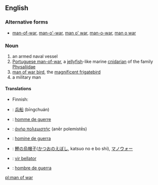 {{also|man-of-war}}
==English==

===Alternative forms===
*[[man-of-war]], [[man-o'-war]], [[man o' war]], [[man-o-war]], [[man o war]]

===Noun===
{{en-noun|head=[[man]] [[of]] [[war]]|men of war}}

# an armed naval vessel
# [[Portuguese man-of-war]], a [[jellyfish]]-like marine [[cnidarian]] of the family [[Physaliidae]]
# [[man of war bird]], the [[w:Magnificent Frigatebird|magnificent frigatebird]]
# a military man

====Translations====
{{trans-see|armed naval vessel|man-of-war}}

{{trans-see|type of jellyfish|Portuguese man-of-war}}

{{trans-see|man of war bird|magnificent frigatebird}}

{{trans-top|military man}}
* Finnish: {{t|fi|sotilas}}
{{trans-mid}}
{{trans-bottom}}

{{checktrans-top}}
* {{ttbc|Chinese}}: [[兵船]] (bīngchuán)
* {{ttbc|French}}: [[homme de guerre]]
* {{ttbc|Ancient Greek}}: [[ἀνὴρ πολεμιστής]] (anēr polemistēs) {{m}}
{{checktrans-mid}}
* {{ttbc|Interlingua}}: [[homine de guerra]]
* {{ttbc|Japanese}}: [[鰹の烏帽子]]([[かつおのえぼし]], katsuo no e bo shi), [[マノウォー]]
* {{ttbc|Latin}}: [[vir bellator]] {{m}}
* {{ttbc|Spanish}}: [[hombre de guerra]]
{{checktrans-bottom}}

[[pl:man of war]]